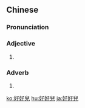 {{also|好好儿}}
==Chinese==
{{zh-forms|s=好好儿|type=21}}

===Pronunciation===
{{zh-pron
|m=hǎohāor
|c=hou2 hou2 ji4
|cat=a,adv
}}

===Adjective===
{{zh-adj}}

# {{zh-erhua form of}}

===Adverb===
{{zh-adv}}

# {{zh-erhua form of}}

{{zh-cat|Elementary}}

[[ko:好好兒]]
[[hu:好好兒]]
[[ja:好好兒]]